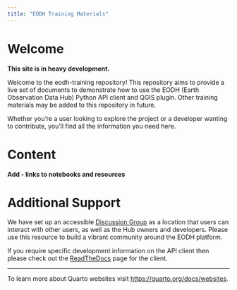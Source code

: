 ```yaml
---
title: "EODH Training Materials"
---
```

# Welcome
__This site is in heavy development.__

Welcome to the eodh-training repository! This repository aims to provide a live set of documents to demonstrate how to use the EODH (Earth Observation Data Hub) Python API client and QGIS plugin. Other training materials may be added to this repository in future.

Whether you're a user looking to explore the project or a developer wanting to contribute, you'll find all the information you need here.

# Content
__Add - links to notebooks and resources__

# Additional Support
We have set up an accessible [Discussion Group](https://github.com/EO-DataHub/eodh-training/discussions) as a location that users can interact with other users, as well as the Hub owners and developers. Please use this resource to build a vibrant community around the EODH platform.

If you require specific development information on the API client then please check out the [ReadTheDocs](https://pyeodh.readthedocs.io/en/latest/index.html) page for the client.

---
To learn more about Quarto websites visit <https://quarto.org/docs/websites>.
